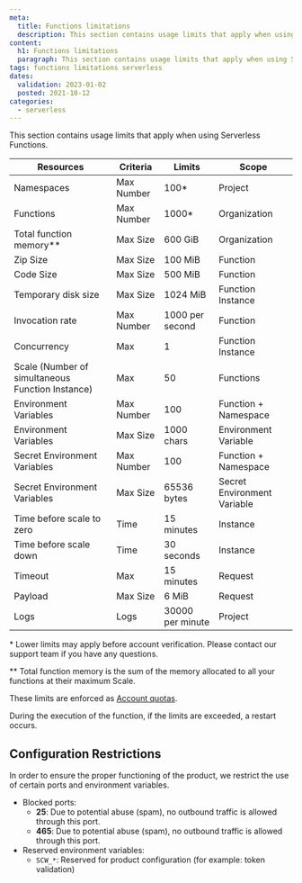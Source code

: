 ```yaml
---
meta:
  title: Functions limitations
  description: This section contains usage limits that apply when using Serverless Functions.
content:
  h1: Functions limitations
  paragraph: This section contains usage limits that apply when using Serverless Functions.
tags: functions limitations serverless
dates:
  validation: 2023-01-02
  posted: 2021-10-12
categories:
  - serverless
---
```


This section contains usage limits that apply when using Serverless Functions.

| Resources                                        | Criteria   | Limits           | Scope                       |
|--------------------------------------------------|------------|------------------|-----------------------------|
| Namespaces                                       | Max Number | 100*             | Project                     |
| Functions                                        | Max Number | 1000*            | Organization                |
| Total function memory\**                         | Max Size   | 600 GiB          | Organization                |
| Zip Size                                         | Max Size   | 100 MiB          | Function                    |
| Code Size                                        | Max Size   | 500 MiB          | Function                    |
| Temporary disk size                              | Max Size   | 1024 MiB         | Function Instance           |
| Invocation rate                                  | Max Number | 1000 per second  | Function                    |
| Concurrency                                      | Max        | 1                | Function Instance           |
| Scale (Number of simultaneous Function Instance) | Max        | 50               | Functions                   |
| Environment Variables                            | Max Number | 100              | Function + Namespace        |
| Environment Variables                            | Max Size   | 1000 chars       | Environment Variable        |
| Secret Environment Variables                     | Max Number | 100              | Function + Namespace        |
| Secret Environment Variables                     | Max Size   | 65536 bytes      | Secret Environment Variable |
| Time before scale to zero                        | Time       | 15 minutes       | Instance                    |
| Time before scale down                           | Time       | 30 seconds       | Instance                    |
| Timeout                                          | Max        | 15 minutes       | Request                     |
| Payload                                          | Max Size   | 6 MiB            | Request                     |
| Logs                                             | Logs       | 30000 per minute | Project                     |

\* Lower limits may apply before account verification. Please contact our support team if you have any questions.

\** Total function memory is the sum of the memory allocated to all your functions at their maximum Scale.

These limits are enforced as [Account quotas](/console/my-account/reference-content/organization-quotas/#serverless-functions).

During the execution of the function, if the limits are exceeded, a restart occurs.

## Configuration Restrictions

In order to ensure the proper functioning of the product, we restrict the use of certain ports and environment variables.

* Blocked ports:
  * **25**: Due to potential abuse (spam), no outbound traffic is allowed through this port.
  * **465**: Due to potential abuse (spam), no outbound traffic is allowed through this port.
* Reserved environment variables:
  * `SCW_*`: Reserved for product configuration (for example: token validation)
